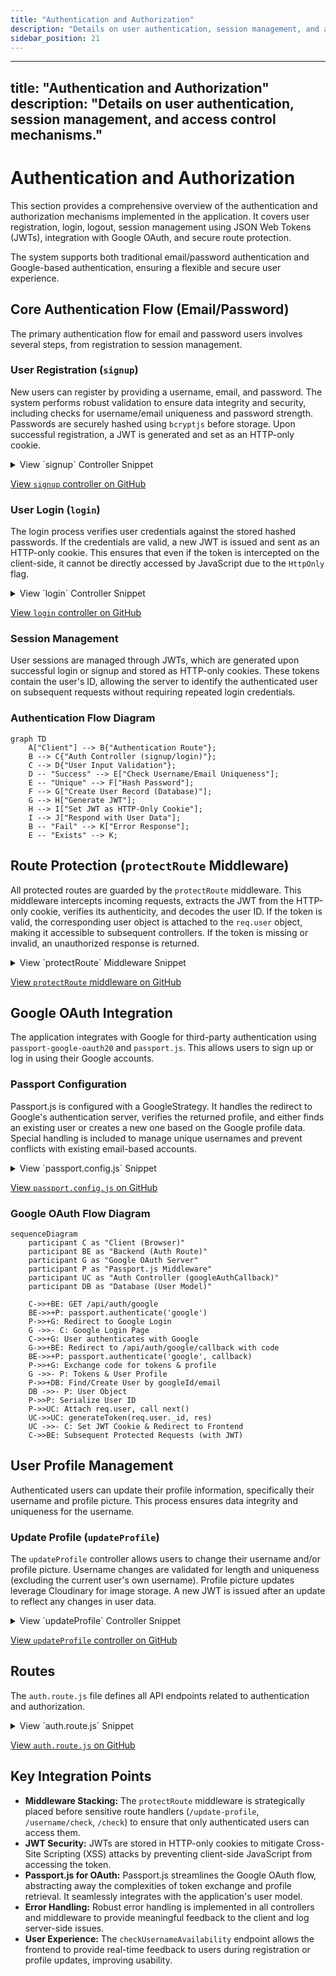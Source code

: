 ```yaml
---
title: "Authentication and Authorization"
description: "Details on user authentication, session management, and access control mechanisms."
sidebar_position: 21
---
```

 
---
title: "Authentication and Authorization"
description: "Details on user authentication, session management, and access control mechanisms."
---

# Authentication and Authorization

This section provides a comprehensive overview of the authentication and authorization mechanisms implemented in the application. It covers user registration, login, logout, session management using JSON Web Tokens (JWTs), integration with Google OAuth, and secure route protection.

The system supports both traditional email/password authentication and Google-based authentication, ensuring a flexible and secure user experience.

## Core Authentication Flow (Email/Password)

The primary authentication flow for email and password users involves several steps, from registration to session management.

### User Registration (`signup`)

New users can register by providing a username, email, and password. The system performs robust validation to ensure data integrity and security, including checks for username/email uniqueness and password strength. Passwords are securely hashed using `bcryptjs` before storage. Upon successful registration, a JWT is generated and set as an HTTP-only cookie.

<details>
<summary>View `signup` Controller Snippet</summary>

```javascript
// backend/src/controllers/auth.controller.js
export const signup = async (req, res) => {
    const {username, email, password} = req.body;
    try {
        if(!username || !email || !password) {
            return res.status(400).json({message: "Please fill in all fields."});
        }
        // ... (username/password validation omitted for brevity) ...
        const user = await User.findOne({email});
        if (user) return res.status(400).json({message: "Email already exists."});
        
        const existingUserByUsername = await User.findOne({ username });
        if (existingUserByUsername) {
            return res.status(400).json({ message: "Username already exists. Please choose another." });
        }

        const salt = await bcrypt.genSalt(10);
        const hashedPassword = await bcrypt.hash(password, salt);

        const newUser = new User({
            username,
            email,
            password: hashedPassword,
            authProvider: 'email'
        });
        if(newUser){
            generateToken(newUser._id, res); // Generate JWT and set cookie
            await newUser.save();

            res.status(201).json({
                _id: newUser._id,
                username: newUser.username,
                email: newUser.email,   
                profilePic: newUser.profilePic,
                authProvider: newUser.authProvider
            });
        } else {
            res.status(400).json({message: "Invalid user data."});
        }
    } catch (error) {
        console.log("Error in signup controller", error.message)
        res.status(500).json({message: "Something went wrong."});
    }
};
```
</details>

[View `signup` controller on GitHub](https://github.com/shinymack/Chat-App-MERN/blob/main/backend/src/controllers/auth.controller.js#L7-L58)

### User Login (`login`)

The login process verifies user credentials against the stored hashed passwords. If the credentials are valid, a new JWT is issued and sent as an HTTP-only cookie. This ensures that even if the token is intercepted on the client-side, it cannot be directly accessed by JavaScript due to the `HttpOnly` flag.

<details>
<summary>View `login` Controller Snippet</summary>

```javascript
// backend/src/controllers/auth.controller.js
export const login = async (req, res) => {
    const {email, password} = req.body;
    try {
        const user = await User.findOne({email});

        if(!user) {
            return res.status(400).json({message: "Invalid credentials."});
        }

        if(user.authProvider === 'google' && !user.password){
            return res.status(400).json({ message: "Please sign in with Google." });
        }

        const isPasswordCorrect = await bcrypt.compare(password, user.password);
        if(!isPasswordCorrect) {
            return res.status(400).json({message: "Invalid credentials."});
        }

        generateToken(user._id, res); // Generate JWT and set cookie
        res.status(200).json({
            _id: user._id,
            username: user.username,
            email: user.email,
            profilePic: user.profilePic,
            authProvider: user.authProvider,
        });
    } catch (error) {
        console.log("Error in login controller", error.message);
        res.status(500).json({message: "Something went wrong."});
    }
};
```
</details>

[View `login` controller on GitHub](https://github.com/shinymack/Chat-App-MERN/blob/main/backend/src/controllers/auth.controller.js#L60-L95)

### Session Management

User sessions are managed through JWTs, which are generated upon successful login or signup and stored as HTTP-only cookies. These tokens contain the user's ID, allowing the server to identify the authenticated user on subsequent requests without requiring repeated login credentials.

### Authentication Flow Diagram





```mermaid
graph TD
    A["Client"] --> B{"Authentication Route"};
    B --> C{"Auth Controller (signup/login)"};
    C --> D{"User Input Validation"};
    D -- "Success" --> E["Check Username/Email Uniqueness"];
    E -- "Unique" --> F["Hash Password"];
    F --> G["Create User Record (Database)"];
    G --> H["Generate JWT"];
    H --> I["Set JWT as HTTP-Only Cookie"];
    I --> J["Respond with User Data"];
    B -- "Fail" --> K["Error Response"];
    E -- "Exists" --> K;
```



## Route Protection (`protectRoute` Middleware)

All protected routes are guarded by the `protectRoute` middleware. This middleware intercepts incoming requests, extracts the JWT from the HTTP-only cookie, verifies its authenticity, and decodes the user ID. If the token is valid, the corresponding user object is attached to the `req.user` object, making it accessible to subsequent controllers. If the token is missing or invalid, an unauthorized response is returned.

<details>
<summary>View `protectRoute` Middleware Snippet</summary>

```javascript
// backend/src/middleware/auth.middleware.js
import jwt from "jsonwebtoken"
import User from "../models/user.model.js"

export const protectRoute = async (req, res, next) => {
    try {
        const token = req.cookies.jwt;
        if(!token){
            return res.status(401).json({message: "Unauthorized - No Token Provided"});
        }

        const decoded = jwt.verify(token, process.env.JWT_SECRET)

        if(!decoded) {
            return res.status(401).json({message: "Unauthorized - Invalid Token"});
        }
        const user = await User.findById(decoded.userId).select("-password");

        if(!user) {
            return res.status(404).json({message: "User not found"});
        }
        req.user = user;

        next(); // Proceed to the next middleware/controller
    } catch (error) {
        console.log("Error in protectRoute middleware", error.message);
        res.status(500).json({message: "Internal Server Error"});
    }
};
```
</details>

[View `protectRoute` middleware on GitHub](https://github.com/shinymack/Chat-App-MERN/blob/main/backend/src/middleware/auth.middleware.js#L3-L28)

## Google OAuth Integration

The application integrates with Google for third-party authentication using `passport-google-oauth20` and `passport.js`. This allows users to sign up or log in using their Google accounts.

### Passport Configuration

Passport.js is configured with a GoogleStrategy. It handles the redirect to Google's authentication server, verifies the returned profile, and either finds an existing user or creates a new one based on the Google profile data. Special handling is included to manage unique usernames and prevent conflicts with existing email-based accounts.

<details>
<summary>View `passport.config.js` Snippet</summary>

```javascript
// backend/src/lib/passport.config.js
import passport from 'passport';
import { Strategy as GoogleStrategy } from 'passport-google-oauth20';
import User from '../models/user.model.js'; 
import dotenv from 'dotenv';

dotenv.config(); 

export const configurePassport = () => {
    passport.use(new GoogleStrategy({
        clientID: process.env.GOOGLE_CLIENT_ID,
        clientSecret: process.env.GOOGLE_CLIENT_SECRET,
        callbackURL: process.env.GOOGLE_CALLBACK_URL,
        scope: ['profile', 'email'] 
    },
    async (accessToken, refreshToken, profile, done) => {
        try {
            let user = await User.findOne({ googleId: profile.id });

            if (user) {
                return done(null, user);
            } else {
                let username = profile.displayName.replace(/\s+/g, '').toLowerCase() || `user${Date.now()}`;
                // ... (username uniqueness and email checks omitted for brevity) ...

                const newUser = new User({
                    googleId: profile.id,
                    email: profile.emails && profile.emails[0] ? profile.emails[0].value : null,
                    username: username,
                    authProvider: 'google',
                });

                if (!newUser.email) {
                    return done(new Error("Email not provided by Google. Cannot create account."), null);
                }
                // ... (existing email conflict check omitted) ...

                await newUser.save();
                return done(null, newUser);
            }
        } catch (error) {
            return done(error, null);
        }
    }));

    passport.serializeUser((user, done) => {
        done(null, user.id); 
    });

    passport.deserializeUser(async (id, done) => {
        try {
            const user = await User.findById(id);
            done(null, user); 
        } catch (error) {
            done(error, null);
        }
    });
};
```
</details>

[View `passport.config.js` on GitHub](https://github.com/shinymack/Chat-App-MERN/blob/main/backend/src/lib/passport.config.js#L5-L78)

### Google OAuth Flow Diagram





```mermaid
sequenceDiagram
    participant C as "Client (Browser)"
    participant BE as "Backend (Auth Route)"
    participant G as "Google OAuth Server"
    participant P as "Passport.js Middleware"
    participant UC as "Auth Controller (googleAuthCallback)"
    participant DB as "Database (User Model)"

    C->>+BE: GET /api/auth/google
    BE->>+P: passport.authenticate('google')
    P->>+G: Redirect to Google Login
    G ->>- C: Google Login Page
    C->>+G: User authenticates with Google
    G->>+BE: Redirect to /api/auth/google/callback with code
    BE->>+P: passport.authenticate('google', callback)
    P->>+G: Exchange code for tokens & profile
    G ->>- P: Tokens & User Profile
    P->>+DB: Find/Create User by googleId/email
    DB ->>- P: User Object
    P->>P: Serialize User ID
    P->>UC: Attach req.user, call next()
    UC->>UC: generateToken(req.user._id, res)
    UC ->>- C: Set JWT Cookie & Redirect to Frontend
    C->>BE: Subsequent Protected Requests (with JWT)
```



## User Profile Management

Authenticated users can update their profile information, specifically their username and profile picture. This process ensures data integrity and uniqueness for the username.

### Update Profile (`updateProfile`)

The `updateProfile` controller allows users to change their username and/or profile picture. Username changes are validated for length and uniqueness (excluding the current user's own username). Profile picture updates leverage Cloudinary for image storage. A new JWT is issued after an update to reflect any changes in user data.

<details>
<summary>View `updateProfile` Controller Snippet</summary>

```javascript
// backend/src/controllers/auth.controller.js
export const updateProfile = async (req, res) => {
    try {
        const { profilePic, username } = req.body;
        const userId = req.user._id;
        let userToUpdate = await User.findById(userId);

        if (!userToUpdate) {
            return res.status(404).json({ message: "User not found." });
        }

        const fieldsToUpdate = {};
        let newUsername = username ? username.trim() : null;

        if (newUsername && newUsername !== userToUpdate.username) {
            if (newUsername.length < 3 || newUsername.length > 20) {
                return res.status(400).json({ message: "Username must be between 3 and 20 characters." });
            }
            const existingUserWithNewUsername = await User.findOne({ username: newUsername, _id: { $ne: userId } });
            if (existingUserWithNewUsername) {
                return res.status(400).json({ message: "This username is already taken by someone else." });
            }
            fieldsToUpdate.username = newUsername;
        }

        if (profilePic) {
            const uploadResponse = await cloudinary.uploader.upload(profilePic);
            fieldsToUpdate.profilePic = uploadResponse.secure_url;
        }

        if (Object.keys(fieldsToUpdate).length === 0) {
            return res.status(400).json({ message: "No changes provided to update." });
        }

        const updatedUser = await User.findByIdAndUpdate(userId, { $set: fieldsToUpdate }, { new: true });
        generateToken(updatedUser._id, res); // Refresh JWT
        res.status(200).json(updatedUser);

    } catch (error) {
        console.error("Error in updateProfile controller", error.message);
        if (error.code === 11000 && error.keyValue && error.keyValue.username) {
            return res.status(400).json({ message: "This username is already taken." });
        }
        res.status(500).json({ message: "Internal Server Error while updating profile." });
    }
};
```
</details>

[View `updateProfile` controller on GitHub](https://github.com/shinymack/Chat-App-MERN/blob/main/backend/src/controllers/auth.controller.js#L182-L245)

## Routes

The `auth.route.js` file defines all API endpoints related to authentication and authorization.

<details>
<summary>View `auth.route.js` Snippet</summary>

```javascript
// backend/src/routes/auth.route.js
import express from "express"
import passport from 'passport';
import { login, logout, signup, updateProfile, checkAuth, googleAuthCallback, checkUsernameAvailability} from  "../controllers/auth.controller.js"
import { protectRoute } from "../middleware/auth.middleware.js"
const router = express.Router();

router.post("/signup", signup);

router.post("/login", login);

router.post("/logout", logout);

router.put("/update-profile", protectRoute ,updateProfile)

router.get("/username/check/:username", protectRoute, checkUsernameAvailability);

router.get("/check", protectRoute, checkAuth)

router.get(
    '/google',
    passport.authenticate('google', { scope: ['profile', 'email'] })
);
router.get(
    '/google/callback',
    passport.authenticate('google', {
        failureRedirect: 'http://localhost:5173/login', 
        failureMessage: true 
    }),
    googleAuthCallback 
);
export default router;
```
</details>

[View `auth.route.js` on GitHub](https://github.com/shinymack/Chat-App-MERN/blob/main/backend/src/routes/auth.route.js)

## Key Integration Points

*   **Middleware Stacking:** The `protectRoute` middleware is strategically placed before sensitive route handlers (`/update-profile`, `/username/check`, `/check`) to ensure that only authenticated users can access them.
*   **JWT Security:** JWTs are stored in HTTP-only cookies to mitigate Cross-Site Scripting (XSS) attacks by preventing client-side JavaScript from accessing the token.
*   **Passport.js for OAuth:** Passport.js streamlines the Google OAuth flow, abstracting away the complexities of token exchange and profile retrieval. It seamlessly integrates with the application's user model.
*   **Error Handling:** Robust error handling is implemented in all controllers and middleware to provide meaningful feedback to the client and log server-side issues.
*   **User Experience:** The `checkUsernameAvailability` endpoint allows the frontend to provide real-time feedback to users during registration or profile updates, improving usability.
```